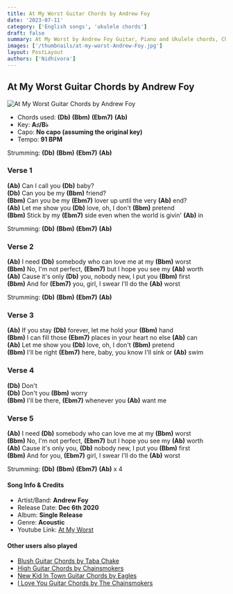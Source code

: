 ```yaml
---
title: At My Worst Guitar Chords by Andrew Foy
date: '2023-07-11'
category: ['English songs', 'ukulele chords']
draft: false
summary: At My Worst by Andrew Foy Guitar, Piano and Ukulele chords, Chords used - (Db) (Bbm) (Ebm7) (Ab) , Capo - No capo , Key - A♯/B♭
images: ['/thumbnails/at-my-worst-Andrew-Foy.jpg']
layout: PostLayout
authors: ['Nidhivora']
---
```


## At My Worst Guitar Chords by Andrew Foy

![At My Worst Guitar Chords by Andrew Foy](/thumbnails/at-my-worst-Andrew-Foy.jpg)

- Chords used: **(Db)** **(Bbm)** **(Ebm7)** **(Ab)**
- Key: **A♯/B♭**
- Capo: **No capo (assuming the original key)**
- Tempo: **91 BPM**

Strumming: **(Db)** **(Bbm)** **(Ebm7)** **(Ab)**

### Verse 1

**(Ab)** Can I call you **(Db)** baby?\
**(Db)** Can you be my **(Bbm)** friend?\
**(Bbm)** Can you be my **(Ebm7)** lover up until the very **(Ab)** end?\
**(Ab)** Let me show you **(Db)** love, oh, I don't **(Bbm)** pretend\
**(Bbm)** Stick by my **(Ebm7)** side even when the world is givin' **(Ab)** in

Strumming: **(Db)** **(Bbm)** **(Ebm7)** **(Ab)**

### Verse 2

**(Ab)** I need **(Db)** somebody who can love me at my **(Bbm)** worst\
**(Bbm)** No, I'm not perfect, **(Ebm7)** but I hope you see my **(Ab)** worth\
**(Ab)** Cause it's only **(Db)** you, nobody new, I put you **(Bbm)** first\
**(Bbm)** And for **(Ebm7)** you, girl, I swear I'll do the **(Ab)** worst

Strumming: **(Db)** **(Bbm)** **(Ebm7)** **(Ab)**

### Verse 3

**(Ab)** If you stay **(Db)** forever, let me hold your **(Bbm)** hand\
**(Bbm)** I can fill those **(Ebm7)** places in your heart no else **(Ab)** can\
**(Ab)** Let me show you **(Db)** love, oh, I don't **(Bbm)** pretend\
**(Bbm)** I'll be right **(Ebm7)** here, baby, you know I'll sink or **(Ab)** swim

### Verse 4

**(Db)** Don't\
**(Db)** Don't you **(Bbm)** worry\
**(Bbm)** I'll be there, **(Ebm7)** whenever you **(Ab)** want me

### Verse 5

**(Ab)** I need **(Db)** somebody who can love me at my **(Bbm)** worst\
**(Bbm)** No, I'm not perfect, **(Ebm7)** but I hope you see my **(Ab)** worth\
**(Ab)** Cause it's only you, **(Db)** nobody new, I put you **(Bbm)** first\
**(Bbm)** And for you, **(Ebm7)** girl, I swear I'll do the **(Ab)** worst

Strumming: **(Db)** **(Bbm)** **(Ebm7)** **(Ab)** x 4

#### Song Info & Credits

- Artist/Band: **Andrew Foy**
- Release Date: **Dec 6th 2020**
- Album: **Single Release**
- Genre: **Acoustic**
- Youtube Link: [At My Worst](https://www.youtube.com/watch?v=i8fa3JIrgpY)

#### Other users also played

- [Blush Guitar Chords by Taba Chake](https://www.chordsco.com/chords/blush-guitar-chords-by-taba-chake)
- [High Guitar Chords by Chainsmokers](https://www.chordsco.com/chords/high-guitar-chords-by-chainsmokers)
- [New Kid In Town Guitar Chords by Eagles](https://www.chordsco.com/chords/new-kid-in-town-guitar-chords-by-eagles)
- [I Love You Guitar Chords by The Chainsmokers](https://www.chordsco.com/chords/i-love-you-guitar-chords-by-the-chainsmokers)
